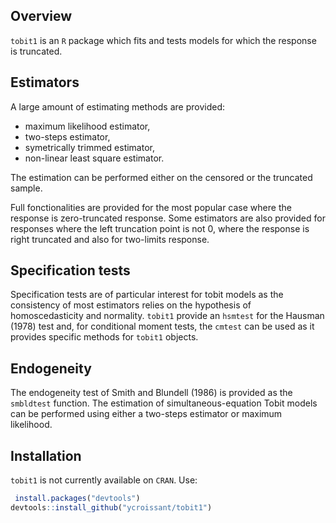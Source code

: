 ## Overview

`tobit1` is an `R` package which fits and tests models for which the
response is truncated. 


## Estimators

A large amount of estimating methods are provided:

- maximum likelihood estimator,
- two-steps estimator,
- symetrically trimmed estimator,
- non-linear least square estimator.

The estimation can be performed either on the censored or the
truncated sample.

Full fonctionalities are provided for the most popular case where the
response is zero-truncated response. Some estimators are also provided
for responses where the left truncation point is not 0, where the
response is right truncated and also for two-limits response.

## Specification tests

Specification tests are of particular interest for tobit models as the
consistency of most estimators relies on the hypothesis of
homoscedasticity and normality. `tobit1` provide an `hsmtest` for the
Hausman (1978) test and, for conditional moment tests, the `cmtest`
can be used as it provides specific methods for `tobit1` objects.

## Endogeneity

The endogeneity test of Smith and Blundell (1986) is provided as the
`smbldtest` function. The estimation of simultaneous-equation Tobit
models can be performed using either a two-steps estimator or maximum
likelihood.

## Installation

`tobit1` is not currently available on `CRAN`. Use:

```r
 install.packages("devtools")
devtools::install_github("ycroissant/tobit1")
```
